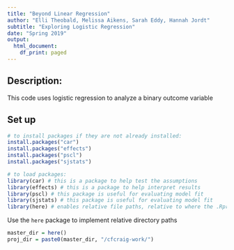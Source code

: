 ```yaml
---
title: "Beyond Linear Regression"
author: "Elli Theobald, Melissa Aikens, Sarah Eddy, Hannah Jordt"
subtitle: "Exploring Logistic Regression"
date: "Spring 2019"
output:
  html_document:
    df_print: paged
---
```


## Description: 
This code uses logistic regression to analyze a binary outcome variable

## Set up

```r
# to install packages if they are not already installed:
install.packages("car")
install.packages("effects")
install.packages("pscl")
install.packages("sjstats")
```

```r
# to load packages:
library(car) # this is a package to help test the assumptions
library(effects) # this is a package to help interpret results
library(pscl) # this package is useful for evaluating model fit
library(sjstats) # this package is useful for evaluating model fit
library(here) # enables relative file paths, relative to where the .Rproj file is located
```

Use the `here` package to implement relative directory paths

```r
master_dir = here()
proj_dir = paste0(master_dir, "/cfcraig-work/")
```

  
